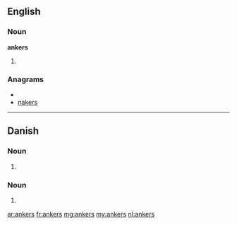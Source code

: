 ==English==

===Noun===
'''ankers'''

# {{plural of|[[anker]]}}

===Anagrams===
* {{alphagram|aeknrs}}
* [[nakers#English|nakers]]

----

==Danish==

===Noun===
{{infl|da|noun form|g=n}}

# {{form of|genitive singular indefinite|anker|lang=da}}

===Noun===
{{infl|da|noun form|head=ankes}} {{c}}

# {{form of|genitive plural indefinite|anke|lang=da}}

[[ar:ankers]]
[[fr:ankers]]
[[mg:ankers]]
[[my:ankers]]
[[nl:ankers]]